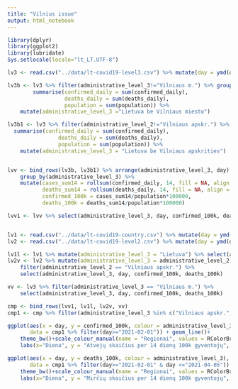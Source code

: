 ```yaml
---
title: "Vilnius issue"
output: html_notebook
---
```


```r
library(dplyr)
library(ggplot2)
library(lubridate)
Sys.setlocale(locale="lt_LT.UTF-8")
```

```r
lv3 <- read.csv("../data/lt-covid19-level3.csv") %>% mutate(day = ymd(day))

lv3b <- lv3 %>% filter(administrative_level_3!="Vilniaus m.") %>% group_by(day) %>%
        summarise(confirmed_daily = sum(confirmed_daily),
                  deaths_daily = sum(deaths_daily),
                  population = sum(population)) %>%
    mutate(administrative_level_3 ="Lietuva be Vilniaus miesto")

lv3b1 <- lv3 %>% filter(administrative_level_2!="Vilniaus apskr.") %>% group_by(day) %>%
  summarise(confirmed_daily = sum(confirmed_daily),
                deaths_daily = sum(deaths_daily),
                population = sum(population)) %>%
    mutate(administrative_level_3 = "Lietuva be Vilniaus apskrities")


lvv <- bind_rows(lv3b, lv3b1) %>% arrange(administrative_level_3, day) %>%
    group_by(administrative_level_3) %>%
    mutate(cases_sum14 = rollsum(confirmed_daily, 14, fill = NA, align = "right"),
           deaths_sum14 = rollsum(deaths_daily, 14, fill = NA, align = "right"),
           confirmed_100k = cases_sum14/population*100000,
           deaths_100k = deaths_sum14/population*100000)

lvv1 <- lvv %>% select(administrative_level_3, day, confirmed_100k, deaths_100k)


lv1 <- read.csv("../data/lt-covid19-country.csv") %>% mutate(day = ymd(day))
lv2 <- read.csv("../data/lt-covid19-level2.csv") %>% mutate(day = ymd(day))

lv1l <- lv1 %>% mutate(administrative_level_3 = "Lietuva") %>% select(administrative_level_3, day, confirmed_100k, deaths_100k)
lv2v <- lv2 %>% mutate(administrative_level_3 = administrative_level_2) %>%
    filter(administrative_level_2 == "Vilniaus apskr.") %>%
    select(administrative_level_3, day, confirmed_100k, deaths_100k)

vv <- lv3 %>% filter(administrative_level_3 == "Vilniaus m.") %>%
    select(administrative_level_3, day, confirmed_100k, deaths_100k)

cmp <- bind_rows(lvv1, lv1l, lv2v, vv)
cmp1 <- cmp %>% filter(administrative_level_3 %in% c("Vilniaus apskr.", "Lietuva", "Lietuva be Vilniaus apskrities"))

```

```r
ggplot(aes(x = day, y = confirmed_100k, colour = administrative_level_3),
       data = cmp1 %>% filter(day>="2021-02-01")) + geom_line()+
    theme_bw()+scale_colour_manual(name = "Regionai", values = RColorBrewer::brewer.pal(3, "Set1")[c(2,3,1)]) +
    labs(x="Diena", y = "Atvejų skaičius per 14 dienų 100k gyventojų", title = "Atvejų skaičius per 14 dienų 100k gyventojų")
```


```r
ggplot(aes(x = day, y = deaths_100k, colour = administrative_level_3),
       data = cmp1 %>% filter(day>="2021-02-01" & day <="2021-04-05")) + geom_line()+
    theme_bw()+scale_colour_manual(name = "Regionai", values = RColorBrewer::brewer.pal(3, "Set1")[c(2,3,1)]) +
    labs(x="Diena", y = "Mirčių skaičius per 14 dienų 100k gyventojų", title = "Mirčių skaičius per 14 dienų 100k gyventojų")

```